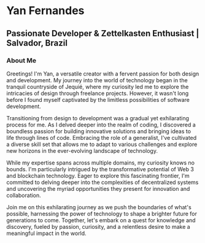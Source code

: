 # Yan Fernandes

## Passionate Developer & Zettelkasten Enthusiast | Salvador, Brazil

### About Me

Greetings! I'm Yan, a versatile creator with a fervent passion for both design and development. My journey into the
world of technology began in the tranquil countryside of Jequié, where my curiosity led me to explore the intricacies of
design through freelance projects. However, it wasn't long before I found myself captivated by the limitless
possibilities of software development.

Transitioning from design to development was a gradual yet exhilarating process for me. As I delved deeper into the
realm of coding, I discovered a boundless passion for building innovative solutions and bringing ideas to life through
lines of code. Embracing the role of a generalist, I've cultivated a diverse skill set that allows me to adapt to
various challenges and explore new horizons in the ever-evolving landscape of technology.

While my expertise spans across multiple domains, my curiosity knows no bounds. I'm particularly intrigued by the
transformative potential of Web 3 and blockchain technology. Eager to explore this fascinating frontier, I'm committed
to delving deeper into the complexities of decentralized systems and uncovering the myriad opportunities they present
for innovation and collaboration.

Join me on this exhilarating journey as we push the boundaries of what's possible, harnessing the power of technology to
shape a brighter future for generations to come. Together, let's embark on a quest for knowledge and discovery, fueled
by passion, curiosity, and a relentless desire to make a meaningful impact in the world.
